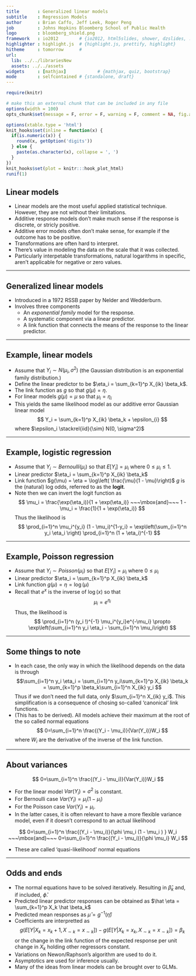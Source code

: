 ```yaml
---
title       : Generalized linear models
subtitle    : Regression Models
author      : Brian Caffo, Jeff Leek, Roger Peng
job         : Johns Hopkins Bloomberg School of Public Health
logo        : bloomberg_shield.png
framework   : io2012        # {io2012, html5slides, shower, dzslides, ...}
highlighter : highlight.js  # {highlight.js, prettify, highlight}
hitheme     : tomorrow      # 
url:
  lib: ../../librariesNew
  assets: ../../assets
widgets     : [mathjax]            # {mathjax, quiz, bootstrap}
mode        : selfcontained # {standalone, draft}
---
```


```r
require(knitr)

# make this an external chunk that can be included in any file
options(width = 100)
opts_chunk$set(message = F, error = F, warning = F, comment = NA, fig.align = 'center', dpi = 100, tidy = F, cache.path = '.cache/', fig.path = 'fig/')

options(xtable.type = 'html')
knit_hooks$set(inline = function(x) {
  if(is.numeric(x)) {
    round(x, getOption('digits'))
  } else {
    paste(as.character(x), collapse = ', ')
  }
})
knit_hooks$set(plot = knitr:::hook_plot_html)
runif(1)
```

## Linear models
* Linear models are the most useful applied statistical technique. However, they are not without their limitations.
* Additive response models don't make much sense if the response is discrete, or stricly positive.
* Additive error models often don't make sense, for example if the outcome has to be positive. 
* Transformations are often hard to interpret. 
* There's value in modeling the data on the scale that it was collected.
* Particularly interpetable transformations, natural logarithms in specific,   aren't applicable for negative or zero values.

---

## Generalized linear models
* Introduced in a 1972 RSSB paper by Nelder and Wedderburn. 
* Involves three components
    * An *exponential family* model for the response.
    * A systematic component via a linear predictor.
    * A link function that connects the means of the response to the linear predictor.
  

---

## Example, linear models
* Assume that $Y_i \sim N(\mu_i, \sigma^2)$ (the Gaussian distribution is an exponential family distribution.)
* Define the linear predictor to be $\eta_i = \sum_{k=1}^p X_{ik} \beta_k$.
* The link function as $g$ so that $g(\mu) = \eta$.
* For linear models $g(\mu) = \mu$ so that $\mu_i = \eta_i$
* This yields the same likelihood model as our additive error Gaussian linear model
$$
Y_i = \sum_{k=1}^p X_{ik} \beta_k + \epsilon_{i}
$$
where $\epsilon_i \stackrel{iid}{\sim} N(0, \sigma^2)$

---

## Example, logistic regression
* Assume that $Y_i \sim Bernoulli(\mu_i)$ so that $E[Y_i] = \mu_i$ where $0\leq \mu_i \leq 1$.
* Linear predictor $\eta_i = \sum_{k=1}^p X_{ik} \beta_k$
* Link function 
$g(\mu) = \eta = \log\left( \frac{\mu}{1 - \mu}\right)$
$g$ is the (natural) log odds, referred to as the **logit**.
* Note then we can invert the logit function as
$$
\mu_i = \frac{\exp(\eta_i)}{1 + \exp(\eta_i)} ~~~\mbox{and}~~~
1 - \mu_i = \frac{1}{1 + \exp(\eta_i)}
$$
Thus the likelihood is
$$
\prod_{i=1}^n \mu_i^{y_i} (1 - \mu_i)^{1-y_i}
= \exp\left(\sum_{i=1}^n y_i \eta_i \right)
\prod_{i=1}^n (1 + \eta_i)^{-1}
$$

---

## Example, Poisson regression
* Assume that $Y_i \sim Poisson(\mu_i)$ so that $E[Y_i] = \mu_i$ where $0\leq \mu_i$
* Linear predictor $\eta_i = \sum_{k=1}^p X_{ik} \beta_k$
* Link function 
$g(\mu) = \eta = \log(\mu)$
* Recall that $e^x$ is the inverse of $\log(x)$ so that 
$$
\mu_i = e^{\eta_i}
$$
Thus, the likelihood is
$$
\prod_{i=1}^n (y_i !)^{-1} \mu_i^{y_i}e^{-\mu_i}
\propto \exp\left(\sum_{i=1}^n y_i \eta_i - \sum_{i=1}^n \mu_i\right)
$$

---

## Some things to note
* In each case, the only way in which the likelihood depends on the data is through 
$$\sum_{i=1}^n y_i \eta_i =
\sum_{i=1}^n y_i\sum_{k=1}^p X_{ik} \beta_k = 
\sum_{k=1}^p \beta_k\sum_{i=1}^n X_{ik} y_i
$$
Thus if we don't need the full data, only $\sum_{i=1}^n X_{ik} y_i$. This simplification is a consequence of chosing so-called 'canonical' link functions.
* (This has to be derived). All models achieve their maximum at the root of the so called normal equations
$$
0=\sum_{i=1}^n \frac{(Y_i - \mu_i)}{Var(Y_i)}W_i
$$
where $W_i$ are the derivative of the inverse of the link function.

---

## About variances
$$
0=\sum_{i=1}^n \frac{(Y_i - \mu_i)}{Var(Y_i)}W_i
$$

* For the linear model $Var(Y_i) = \sigma^2$ is constant.
* For Bernoulli case $Var(Y_i) = \mu_i (1 - \mu_i)$
* For the Poisson case $Var(Y_i) = \mu_i$. 
* In the latter cases, it is often relevant to have a more flexible variance model, even if it doesn't correspond to an actual likelihood

$$
0=\sum_{i=1}^n \frac{(Y_i - \mu_i)}{\phi \mu_i (1 - \mu_i ) } W_i ~~~\mbox{and}~~~
0=\sum_{i=1}^n \frac{(Y_i - \mu_i)}{\phi \mu_i} W_i
$$

* These are called 'quasi-likelihood' normal equations 

---

## Odds and ends
* The normal equations have to be solved iteratively. Resulting in 
$\hat \beta_k$ and, if included, $\hat \phi$.
* Predicted linear predictor responses can be obtained as $\hat \eta = \sum_{k=1}^p X_k \hat \beta_k$
* Predicted mean responses as $\hat \mu = g^{-1}(\hat \eta)$
* Coefficients are interpretted as 
$$
g(E[Y | X_k = x_k + 1, X_{\sim k} = x_{\sim k}]) - g(E[Y | X_k = x_k, X_{\sim k}=x_{\sim k}]) = \beta_k
$$
or the change in the link function of the expected response per unit change in $X_k$ holding other regressors constant.
* Variations on Newon/Raphson's algorithm are used to do it.
* Asymptotics are used for inference usually. 
* Many of the ideas from linear models can be brought over to GLMs.

